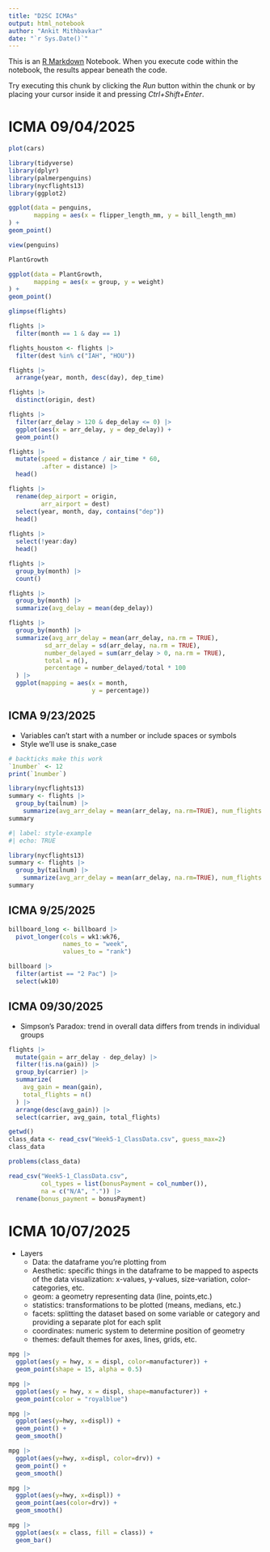 ```yaml
---
title: "D2SC ICMAs"
output: html_notebook
author: "Ankit Mithbavkar"
date: "`r Sys.Date()`"
---
```


This is an [R Markdown](http://rmarkdown.rstudio.com) Notebook. When you execute code within the notebook, the results appear beneath the code. 

Try executing this chunk by clicking the *Run* button within the chunk or by placing your cursor inside it and pressing *Ctrl+Shift+Enter*. 

# ICMA 09/04/2025

```r
plot(cars)
```

```r
library(tidyverse)
library(dplyr)
library(palmerpenguins)
library(nycflights13)
library(ggplot2)
```


```r
ggplot(data = penguins,
       mapping = aes(x = flipper_length_mm, y = bill_length_mm)
) +
geom_point()
```


```r
view(penguins)
```

```r
PlantGrowth
```
```r
ggplot(data = PlantGrowth,
       mapping = aes(x = group, y = weight)
) + 
geom_point()
```

```r
glimpse(flights)
```
```r
flights |>
  filter(month == 1 & day == 1)

flights_houston <- flights |>
  filter(dest %in% c("IAH", "HOU"))
```

```r
flights |>
  arrange(year, month, desc(day), dep_time)
```
```r
flights |>
  distinct(origin, dest)
```
```r
flights |>
  filter(arr_delay > 120 & dep_delay <= 0) |>
  ggplot(aes(x = arr_delay, y = dep_delay)) +
  geom_point()
```
```r
flights |>
  mutate(speed = distance / air_time * 60,
         .after = distance) |>
  head()
```
```r
flights |>
  rename(dep_airport = origin,
         arr_airport = dest)
  select(year, month, day, contains("dep"))
  head()
  
flights |>
  select(!year:day)
  head()
```
```r
flights |>
  group_by(month) |>
  count()

flights |>
  group_by(month) |>
  summarize(avg_delay = mean(dep_delay))
```
```r
flights |>
  group_by(month) |>
  summarize(avg_arr_delay = mean(arr_delay, na.rm = TRUE),
          sd_arr_delay = sd(arr_delay, na.rm = TRUE),
          number_delayed = sum(arr_delay > 0, na.rm = TRUE),
          total = n(),
          percentage = number_delayed/total * 100
  ) |>
  ggplot(mapping = aes(x = month,
                       y = percentage))
```

## ICMA 9/23/2025

* Variables can't start with a number or include spaces or symbols
* Style we'll use is snake_case

```r
# backticks make this work
`1number` <- 12
print(`1number`)
```
```r
library(nycflights13)
summary <- flights |>
  group_by(tailnum) |>
    summarize(avg_arr_delay = mean(arr_delay, na.rm=TRUE), num_flights = n())
summary
```
```r
#| label: style-example
#| echo: TRUE

library(nycflights13)
summary <- flights |>
  group_by(tailnum) |>
    summarize(avg_arr_delay = mean(arr_delay, na.rm=TRUE), num_flights = n())
summary
```

## ICMA 9/25/2025
```r
billboard_long <- billboard |>
  pivot_longer(cols = wk1:wk76,
               names_to = "week",
               values_to = "rank")
```

```r
billboard |>
  filter(artist == "2 Pac") |>
  select(wk10)
```
## ICMA 09/30/2025

* Simpson's Paradox: trend in overall data differs from trends in individual groups

```r
flights |>
  mutate(gain = arr_delay - dep_delay) |>
  filter(!is.na(gain)) |>
  group_by(carrier) |>
  summarize(
    avg_gain = mean(gain),
    total_flights = n()
  ) |>
  arrange(desc(avg_gain)) |>
  select(carrier, avg_gain, total_flights)
```
```r
getwd()
class_data <- read_csv("Week5-1_ClassData.csv", guess_max=2)
class_data
```
```r
problems(class_data)
```

```r
read_csv("Week5-1_ClassData.csv",
         col_types = list(bonusPayment = col_number()),
         na = c("N/A", ".")) |>
  rename(bonus_payment = bonusPayment)
```

# ICMA 10/07/2025

* Layers
  - Data: the dataframe you're plotting from
  - Aesthetic: specific things in the dataframe to be mapped to aspects of the data visualization: x-values, y-values, size-variation, color-categories, etc.
  - geom: a geometry representing data (line, points,etc.)
  - statistics: transformations to be plotted (means, medians, etc.)
  - facets: splitting the dataset based on some variable or category and providing a separate plot for each split
  - coordinates: numeric system to determine position of geometry
  - themes: default themes for axes, lines, grids, etc.

```r
mpg |>
  ggplot(aes(y = hwy, x = displ, color=manufacturer)) +
  geom_point(shape = 15, alpha = 0.5)
```
```r
mpg |>
  ggplot(aes(y = hwy, x = displ, shape=manufacturer)) +
  geom_point(color = "royalblue")
```

```r
mpg |>
  ggplot(aes(y=hwy, x=displ)) +
  geom_point() + 
  geom_smooth()
```

```r
mpg |>
  ggplot(aes(y=hwy, x=displ, color=drv)) + 
  geom_point() + 
  geom_smooth()

mpg |>
  ggplot(aes(y=hwy, x=displ)) + 
  geom_point(aes(color=drv)) + 
  geom_smooth()
```
```r
mpg |>
  ggplot(aes(x = class, fill = class)) +
  geom_bar()
```

